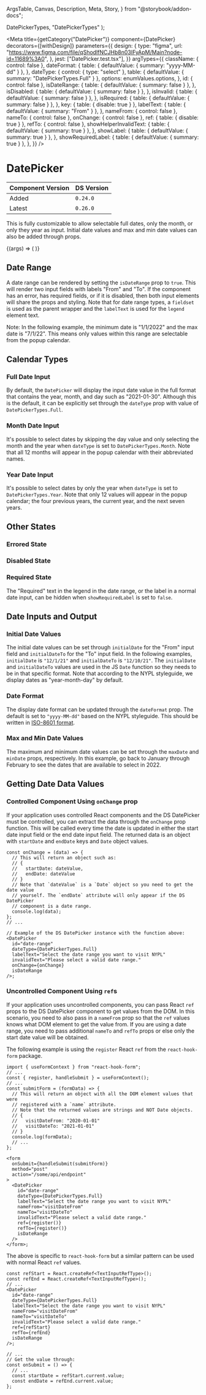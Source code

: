   ArgsTable,
  Canvas,
  Description,
  Meta,
  Story,
} from "@storybook/addon-docs";


  DatePickerTypes,
  "DatePickerTypes"
);

<Meta
  title={getCategory("DatePicker")}
  component={DatePicker}
  decorators={[withDesign]}
  parameters={{
    design: {
      type: "figma",
      url: "https://www.figma.com/file/qShodlfNCJHb8n03IFyApM/Main?node-id=11689%3A0",
    },
    jest: ["DatePicker.test.tsx"],
  }}
  argTypes={{
    className: { control: false },
    dateFormat: {
      table: { defaultValue: { summary: "yyyy-MM-dd" } },
    },
    dateType: {
      control: { type: "select" },
      table: { defaultValue: { summary: "DatePickerTypes.Full" } },
      options: enumValues.options,
    },
    id: { control: false },
    isDateRange: {
      table: { defaultValue: { summary: false } },
    },
    isDisabled: {
      table: { defaultValue: { summary: false } },
    },
    isInvalid: {
      table: { defaultValue: { summary: false } },
    },
    isRequired: {
      table: { defaultValue: { summary: false } },
    },
    key: { table: { disable: true } },
    labelText: {
      table: { defaultValue: { summary: "From" } },
    },
    nameFrom: { control: false },
    nameTo: { control: false },
    onChange: { control: false },
    ref: { table: { disable: true } },
    refTo: { control: false },
    showHelperInvalidText: {
      table: { defaultValue: { summary: true } },
    },
    showLabel: {
      table: { defaultValue: { summary: true } },
    },
    showRequiredLabel: {
      table: { defaultValue: { summary: true } },
    },
  }}
/>

# DatePicker

| Component Version | DS Version |
| ----------------- | ---------- |
| Added             | `0.24.0`   |
| Latest            | `0.26.0`   |

<Description of={DatePicker} />

This is fully customizable to allow selectable full dates, only the month, or
only they year as input. Initial date values and max and min date values can
also be added through props.

<Canvas withToolbar>
  <Story
    name="DatePicker with Controls"
    args={{
      className: undefined,
      dateFormat: "yyyy-MM-dd",
      dateType: "DatePickerTypes.Full",
      helperText: "Note that the Library may be closed on Sundays.",
      helperTextFrom: "Select start date.",
      helperTextTo: "Select end date.",
      id: "datePicker-id",
      initialDate: "4/1/2022",
      initialDateTo: "12/1/2022",
      invalidText: "Please select a valid date.",
      isDateRange: false,
      isDisabled: false,
      isInvalid: false,
      isRequired: false,
      labelText: "Select the date you want to visit NYPL",
      maxDate: "1/1/2023",
      minDate: "1/1/2022",
      nameFrom: "visit-dates-from",
      nameTo: "visit-dates-to",
      onChange: undefined,
      refTo: undefined,
      showHelperInvalidText: true,
      showLabel: true,
      showRequiredLabel: true,
    }}
  >
    {(args) => (
      <DatePicker
        {...args}
        dateType={enumValues.getValue(args.dateType)}
        onChange={undefined}
      />
    )}
  </Story>
</Canvas>

<ArgsTable story="DatePicker with Controls" />

## Date Range

A date range can be rendered by setting the `isDateRange` prop to `true`. This
will render two input fields with labels "From" and "To". If the component has
an error, has required fields, or if it is disabled, then both input elements
will share the props and styling. Note that for date range types, a `fieldset`
is used as the parent wrapper and the `labelText` is used for the `legend`
element text.

Note: In the following example, the minimum date is "1/1/2022" and the max date
is "7/1/22". This means only values within this range are selectable from the
popup calendar.

<Canvas withToolbar>
  <Story name="Date Range">
    <DatePicker
      id="date-range"
      dateFormat="yyyy-MM-dd"
      dateType={DatePickerTypes.Full}
      minDate="1/1/2022"
      maxDate="7/1/2022"
      labelText="Select the date range you want to visit NYPL"
      nameFrom="visit-dates-from"
      nameTo="visit-dates-to"
      helperTextFrom="From this date."
      helperTextTo="To this date."
      helperText="Select a valid date range."
      invalidText="There was an error with the date range :("
      isDateRange
    />
  </Story>
</Canvas>

## Calendar Types

### Full Date Input

By default, the `DatePicker` will display the input date value in the full
format that contains the year, month, and day such as "2021-01-30". Although
this is the default, it can be explicitly set through the `dateType` prop with
value of `DatePickerTypes.Full`.

### Month Date Input

It's possible to select dates by skipping the day value and only selecting
the month and the year when `dateType` is set to `DatePickerTypes.Month`. Note
that all 12 months will appear in the popup calendar with their abbreviated names.

<Canvas withToolbar>
  <Story name="Month Date Input">
    <DatePicker
      id="month-date"
      dateType={DatePickerTypes.Month}
      labelText="Select the month you want to visit NYPL"
      helperText="Note that the Library may be closed on Sundays."
      invalidText="Please select a valid month."
    />
  </Story>
</Canvas>

### Year Date Input

It's possible to select dates by only the year when `dateType` is set to
`DatePickerTypes.Year`. Note that only 12 values will appear in the popup
calendar; the four previous years, the current year, and the next seven years.

<Canvas withToolbar>
  <Story name="Year Date Input">
    <DatePicker
      id="year-date"
      dateType={DatePickerTypes.Year}
      labelText="Select the year you want to visit NYPL"
      helperText="Note that the Library may be closed on Sundays."
    />
  </Story>
</Canvas>

## Other States

### Errored State

<Canvas>
  <DSProvider>
    <DatePicker
      id="invalid-date"
      dateType={DatePickerTypes.Full}
      labelText="Select the year you want to visit NYPL"
      helperText="Note that the Library may be closed on Sundays."
      invalidText="Please select a valid date."
      isInvalid
      isDateRange
    />
  </DSProvider>
</Canvas>

### Disabled State

<Canvas>
  <DSProvider>
    <DatePicker
      id="disabled-date"
      dateType={DatePickerTypes.Full}
      labelText="Select the year you want to visit NYPL"
      isDateRange
      isDisabled
    />
  </DSProvider>
</Canvas>

### Required State

The "Required" text in the legend in the date range, or the label in a normal
date input, can be hidden when `showRequiredLabel` is set to `false`.

<Canvas>
  <DSProvider>
    <DatePicker
      id="disabled-date"
      dateType={DatePickerTypes.Full}
      labelText="Select the year you want to visit NYPL"
      isDateRange
      isRequired
    />
  </DSProvider>
</Canvas>

## Date Inputs and Output

### Initial Date Values

The initial date values can be set through `initialDate` for the "From" input
field and `initialDateTo` for the "To" input field. In the following examples,
`initialDate` is `"12/1/21"` and `initialDateTo` is `"12/10/21"`. The
`initialDate` and `initialDateTo` values are used in the JS `Date` function so
they needs to be in that specific format. Note that according to the NYPL
styleguide, we display dates as "year-month-day" by default.

<Canvas>
  <DSProvider>
    <DatePicker
      id="init-dates"
      dateType={DatePickerTypes.Full}
      labelText="Select the date you want to visit NYPL"
      initialDate="12/1/21"
      initialDateTo="12/10/21"
      isDateRange
    />
  </DSProvider>
</Canvas>

### Date Format

The display date format can be updated through the `dateFormat` prop. The
default is set to `"yyyy-MM-dd"` based on the NYPL styleguide. This should be
written in [ISO-8601 format](https://www.w3.org/TR/NOTE-datetime).

<Canvas>
  <DSProvider>
    <DatePicker
      id="format-date"
      dateFormat="MM-dd-yyyy"
      dateType={DatePickerTypes.Full}
      labelText="Select the date you want to visit NYPL"
      initialDate="12/1/21"
      initialDateTo="12/10/21"
      isDateRange
    />
  </DSProvider>
</Canvas>

### Max and Min Date Values

The maximum and minimum date values can be set through the `maxDate` and
`minDate` props, respectively. In this example, go back to January through
February to see the dates that are available to select in 2022.

<Canvas>
  <DSProvider>
    <DatePicker
      id="max-min-dates"
      dateFormat="MM-dd-yyyy"
      dateType={DatePickerTypes.Full}
      labelText="Select the date you want to visit NYPL"
      minDate="1/1/2022"
      maxDate="3/1/2022"
      isDateRange
    />
  </DSProvider>
</Canvas>

## Getting Date Data Values

### Controlled Component Using `onChange` prop

If your application uses controlled React components and the DS DatePicker must
be controlled, you can extract the data through the `onChange` prop function.
This will be called every time the date is updated in either the start date
input field or the end date input field. The returned data is an object with
`startDate` and `endDate` keys and `Date` object values.

```tsx
const onChange = (data) => {
  // This will return an object such as:
  // {
  //   startDate: dateValue,
  //   endDate: dateValue
  // }
  // Note that `dateValue` is a `Date` object so you need to get the date value
  // yourself. The `endDate` attribute will only appear if the DS DatePicker
  // component is a date range.
  console.log(data);
};
// ...

// Example of the DS DatePicker instance with the function above:
<DatePicker
  id="date-range"
  dateType={DatePickerTypes.Full}
  labelText="Select the date range you want to visit NYPL"
  invalidText="Please select a valid date range."
  onChange={onChange}
  isDateRange
/>;
```

### Uncontrolled Component Using `ref`s

If your application uses uncontrolled components, you can pass React `ref` props
to the DS DatePicker component to get values from the DOM. In this scenario, you
need to also pass in a `nameFrom` prop so that the `ref` values knows what DOM
element to get the value from. If you are using a date range, you need to pass
additional `nameTo` and `refTo` props or else only the start date value will be
obtained.

The following example is using the `register` React `ref` from the
`react-hook-form` package.

```tsx
import { useFormContext } from "react-hook-form";
// ...
const { register, handleSubmit } = useFormContext();
// ...
const submitForm = (formData) => {
  // This will return an object with all the DOM element values that were
  // registered with a `name` attribute.
  // Note that the returned values are strings and NOT Date objects.
  // {
  //   visitDateFrom: "2020-01-01"
  //   visitDateTo: "2021-01-01"
  // }
  console.log(formData);
  // ...
};

<form
  onSubmit={handleSubmit(submitForm)}
  method="post"
  action="/some/api/endpoint"
>
  <DatePicker
    id="date-range"
    dateType={DatePickerTypes.Full}
    labelText="Select the date range you want to visit NYPL"
    nameFrom="visitDateFrom"
    nameTo="visitDateTo"
    invalidText="Please select a valid date range."
    ref={register()}
    refTo={register()}
    isDateRange
  />
</form>;
```

The above is specific to `react-hook-form` but a similar pattern can be used
with normal React `ref` values.

```tsx
const refStart = React.createRef<TextInputRefType>();
const refEnd = React.createRef<TextInputRefType>();
// ...
<DatePicker
  id="date-range"
  dateType={DatePickerTypes.Full}
  labelText="Select the date range you want to visit NYPL"
  nameFrom="visitDateFrom"
  nameTo="visitDateTo"
  invalidText="Please select a valid date range."
  ref={refStart}
  refTo={refEnd}
  isDateRange
/>;

// ...
// Get the value through:
const onSubmit = () => {
  // ...
  const startDate = refStart.current.value;
  const endDate = refEnd.current.value;
};
```
